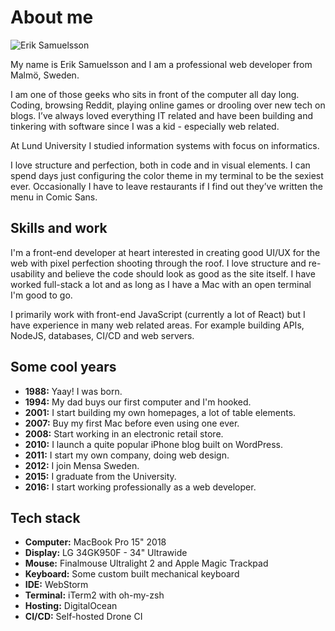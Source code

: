 
<Seo pageTitle="About me" />

# About me

![Erik Samuelsson](../../content/images/erik-samuelsson.jpg)

My name is Erik Samuelsson and I am a professional web developer from Malmö, Sweden.

I am one of those geeks who sits in front of the computer all day long. Coding, browsing Reddit, playing online games or drooling over new tech on blogs. I’ve always loved everything IT related and have been building and tinkering with software since I was a kid - especially web related.

At Lund University I studied information systems with focus on informatics.

I love structure and perfection, both in code and in visual elements. I can spend days just configuring the color theme in my terminal to be the sexiest ever. Occasionally I have to leave restaurants if I find out they’ve written the menu in Comic Sans.

## Skills and work

I'm a front-end developer at heart interested in creating good UI/UX for the web with pixel perfection shooting through the roof. I love structure and re-usability and believe the code should look as good as the site itself. I have worked full-stack a lot and as long as I have a Mac with an open terminal I'm good to go.

I primarily work with front-end JavaScript (currently a lot of React) but I have experience in many web related areas. For example building APIs, NodeJS, databases, CI/CD and web servers.

## Some cool years

* **1988:** Yaay! I was born.
* **1994:** My dad buys our first computer and I'm hooked.
* **2001:** I start building my own homepages, a lot of table elements.
* **2007:** Buy my first Mac before even using one ever.
* **2008:** Start working in an electronic retail store.
* **2010:** I launch a quite popular iPhone blog built on WordPress.
* **2011:** I start my own company, doing web design.
* **2012:** I join Mensa Sweden.
* **2015:** I graduate from the University.
* **2016:** I start working professionally as a web developer.

## Tech stack

* **Computer:** MacBook Pro 15" 2018
* **Display:** LG 34GK950F - 34" Ultrawide
* **Mouse:** Finalmouse Ultralight 2 and Apple Magic Trackpad
* **Keyboard:** Some custom built mechanical keyboard
* **IDE:** WebStorm
* **Terminal:** iTerm2 with oh-my-zsh
* **Hosting:** DigitalOcean
* **CI/CD:** Self-hosted Drone CI

